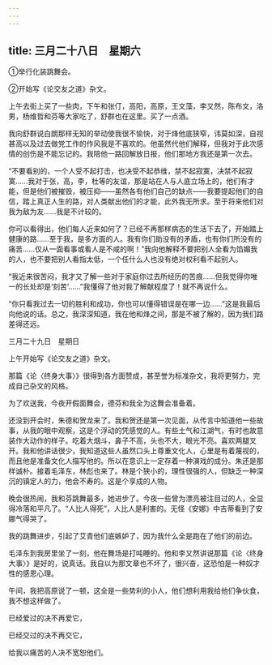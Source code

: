```yaml
---
---
---
```

title: 三月二十八日　星期六
---




①举行化装跳舞会。

②开始写《论交友之道》杂文。



上午去街上买了一些肉，下午和张仃，高阳，高原，王文藻，李又然，陈布文，洛男，杨维哲和芬等大家吃了，舒群也在这里。买了一点酒。

我向舒群说白朗那样无知的举动使我很不愉快，对于烽他底狭窄，讳莫如深，自视甚高以及过去做党工作的作风我是不喜欢的。他虽然代他们解释，但我对于此次感情的创伤是不能忘记的。我陪他一路回解放日报，他们那地方我还是第一次去。

“不要看别的，一个人受不起打击，也决受不起恭维，禁不起寂寞，决禁不起寂寞……我对于张，高，李，杜等的友谊，那是站在人与人底立场上的，他们有才能，但是他们被摧毁，被压抑——虽然各有他们自己的缺点——我要提起他们的自信，踏上真正人生的路，对人类献出他们的才能，此外我无所求。至于将来他们对我为敌为友……我是不计较的。

你可以看得出，他们每人近来如何了？已经不再那样病态的生活下去了，开始踏上健康的路……至于我，是多方面的人。我有你们助没有的矛盾，也有你们所没有的痛苦……仅从一面看事或看人是不咸的啊！”我向他解释不要把别人全看为馅媚我的人，也不要把别人看指太低，一个任什么人也没有绝对权利看不起别人。

“我近来很苦闷，我才又了解一些对于家庭你过去所经历的苦痕……但我觉得你唯一的长处却是‘刻苦’……”我懂得了他对我了解献程度了！就不再说什么。

“你只看我过去一切的胜利和成功，你也可以懂得错误是在哪一边……”这是我最后向他说的话。总之，我深深知道，我在他和烽之间，那是不被了解的，因为我们路差得还远。





三月二十九日　星期日


上午开始写《论交友之道》杂文。

那篇《论〈终身大事〉》很得到各方面赞成，甚至誉为标准杂文，我将更努力，完成自己杂文的风格。

为了欢送我，今夜开假面舞会，德芬和我全为这舞会准备着。

还没到开会时，朱德和贺龙来了。我和贺还是第一次见面，从传言中知道他一些故事，从我的眼中观察，这是个浮动的凭感觉的人。有些土气和江湖气，有时也故意装作大动作的样子。吃着大烟斗，鼻子不高，头也不大，眼光不亮。喜欢两腿叉开。我和他讲话很少，我知道这些人虽然口头上尊重文化人，心里是有着蔑视的，而且他是准备文化人描写他的。所以在意识上一定存着一种演戏的成分。朱还是那样诚朴。接着毛泽东，林彪也来了。林是个狭小的，理性很强的人，但缺乏一种深沉的镇定人的力，他会不寿的。这是个享成的人物。

晚会很热闹，我和芬跳舞最多，她进步了。今夜一些曾为漂亮被注目过的人，全显得冷落和平凡了。“人比人得死”，人比人是利害的。无怪《安娜》中吉蒂看到了安娜气得哭了。

我的跳舞进步，引起了艾青他们底嫉妒了，因为我什么全是跑在了他们的前边。

毛泽东到我房里坐了一刻，他在舞场是打吨睡的。他和李又然讲说那篇《论〈终身大事〉》是好的，说真话。我自以为那文章也不坏了，很兴奋，这恐怕是一种奴才性的感恩心理。

午间，我把高原说了一顿，这全是一些势利的小人，他们想利用我给他们争伙食，我不想这样做了。



已经爱过的决不再爱它，

已经交过的决不再交它，

给我以痛苦的人决不宽恕他们。
